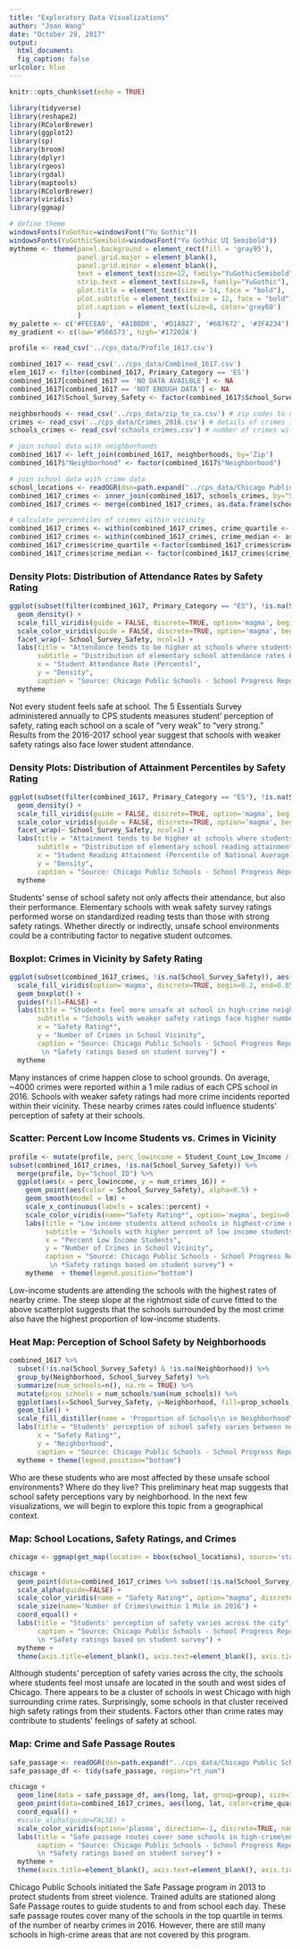```yaml
---
title: "Exploratory Data Visualizations"
author: "Joan Wang"
date: "October 29, 2017"
output: 
  html_document: 
  fig_caption: false
urlcolor: blue
---
```


```r
knitr::opts_chunk$set(echo = TRUE)
```
```r
library(tidyverse)
library(reshape2)
library(RColorBrewer)
library(ggplot2)
library(sp)
library(broom)
library(dplyr)
library(rgeos)
library(rgdal)
library(maptools)
library(RColorBrewer)
library(viridis)
library(ggmap)

# define theme
windowsFonts(YuGothic=windowsFont("Yu Gothic"))
windowsFonts(YuGothicSemibold=windowsFont("Yu Gothic UI Semibold"))
mytheme <- theme(panel.background = element_rect(fill = 'gray95'), 
                 panel.grid.major = element_blank(),
                 panel.grid.minor = element_blank(), 
                 text = element_text(size=12, family="YuGothicSemibold", color='#34495E'),
                 strip.text = element_text(size=8, family="YuGothic"),
                 plot.title = element_text(size = 14, face = "bold"),
                 plot.subtitle = element_text(size = 12, face = "bold"),
                 plot.caption = element_text(size=8, color='grey60')
                 )
my_palette <- c('#FECEA8', '#A1BBD0', '#D1A827', '#687672', '#3F4234')
my_gradient <- c(low='#566573', high='#17202A')

profile <- read_csv('../cps_data/Profile_1617.csv')

combined_1617 <- read_csv('../cps_data/Combined_1617.csv')
elem_1617 <- filter(combined_1617, Primary_Category == 'ES')
combined_1617[combined_1617 == 'NO DATA AVAILBLE'] <- NA
combined_1617[combined_1617 == 'NOT ENOUGH DATA'] <- NA
combined_1617$School_Survey_Safety <- factor(combined_1617$School_Survey_Safety, levels = c('VERY WEAK', 'WEAK', 'NEUTRAL', 'STRONG', 'VERY STRONG'))

neighborhoods <- read_csv('../cps_data/zip_to_ca.csv') # zip codes to neighborhoods
crimes <- read_csv('../cps_data/Crimes_2016.csv') # details of crimes in 2016
schools_crimes <- read_csv('schools_crimes.csv') # number of crimes within 1 mile of each school in 2016

# join school data with neighborhoods
combined_1617 <- left_join(combined_1617, neighborhoods, by='Zip')
combined_1617$"Neighborhood" <- factor(combined_1617$"Neighborhood")

# join school data with crime data
school_locations <- readOGR(dsn=path.expand("../cps_data/Chicago Public Schools - School Locations SY1617"), layer="Chicago Public Schools - School Locations SY1617")
combined_1617_crimes <- inner_join(combined_1617, schools_crimes, by="School_ID")
combined_1617_crimes <- merge(combined_1617_crimes, as.data.frame(school_locations), by.x="School_ID", by.y="school_id")

# calculate percentiles of crimes within vicinity
combined_1617_crimes <- within(combined_1617_crimes, crime_quartile <- as.integer(cut(num_crimes_16, quantile(num_crimes_16, probs=0:4/4), include.lowest=TRUE)))
combined_1617_crimes <- within(combined_1617_crimes, crime_median <- as.integer(cut(num_crimes_16, quantile(num_crimes_16, probs=0:2/2), include.lowest=TRUE)))
combined_1617_crimes$crime_quartile <-factor(combined_1617_crimes$crime_quartile, labels = c('Q1', 'Q2', 'Q3', 'Q4'))
combined_1617_crimes$crime_median <- factor(combined_1617_crimes$crime_median, labels = c('Below Median', 'Above Median'))

```

### Density Plots: Distribution of Attendance Rates by Safety Rating
```r
ggplot(subset(filter(combined_1617, Primary_Category == "ES"), !is.na(School_Survey_Safety)), aes(x=Student_Attendance_Year_2_Pct, color = School_Survey_Safety, fill=School_Survey_Safety)) +
  geom_density() + 
  scale_fill_viridis(guide = FALSE, discrete=TRUE, option='magma', begin=0.2, end=0.85) + 
  scale_color_viridis(guide = FALSE, discrete=TRUE, option='magma', begin=0.2, end=0.85) + 
  facet_wrap(~ School_Survey_Safety, ncol=1) + 
  labs(title = "Attendance tends to be higher at schools where students feel safe",
       subtitle = "Distribution of elementary school attendance rates by safety ratings*",
       x = "Student Attendance Rate (Percents)",
       y = "Density",
       caption = "Source: Chicago Public Schools - School Progress Reports SY1617\n *Safety ratings based on student survey") +
  mytheme
```

Not every student feels safe at school. The 5 Essentials Survey administered annually to CPS students measures student' perception of safety, rating each school on a scale of "very weak" to "very strong." Results from the 2016-2017 school year suggest that schools with weaker safety ratings also face lower student attendance. 

### Density Plots: Distribution of Attainment Percentiles by Safety Rating
```r
ggplot(subset(filter(combined_1617, Primary_Category == "ES"), !is.na(School_Survey_Safety)), aes(x=Attainment_Reading_Pct_ES, color = School_Survey_Safety, fill=School_Survey_Safety)) +
  geom_density() + 
  scale_fill_viridis(guide = FALSE, discrete=TRUE, option='magma', begin=0.2, end=0.85) + 
  scale_color_viridis(guide = FALSE, discrete=TRUE, option='magma', begin=0.2, end=0.85) + 
  facet_wrap(~ School_Survey_Safety, ncol=1) + 
  labs(title = "Attainment tends to be higher at schools where students feel safe",
       subtitle = "Distribution of elementary school reading attainment percentiles by safety ratings*",
       x = "Student Reading Attainment (Percentile of National Average)",
       y = "Density",
       caption = "Source: Chicago Public Schools - School Progress Reports SY1617\n *Safety ratings based on student survey") +
  mytheme
```

Students' sense of school safety not only affects their attendance, but also their performance. Elementary schools with weak safety survey ratings performed worse on standardized reading tests than those with strong safety ratings. Whether directly or indirectly, unsafe school environments could be a contributing factor to negative student outcomes. 

### Boxplot: Crimes in Vicinity by Safety Rating
```r
ggplot(subset(combined_1617_crimes, !is.na(School_Survey_Safety)), aes(x=School_Survey_Safety, y=num_crimes_16, fill=School_Survey_Safety)) +
  scale_fill_viridis(option='magma', discrete=TRUE, begin=0.2, end=0.85) + 
  geom_boxplot() + 
  guides(fill=FALSE) + 
  labs(title = "Students feel more unsafe at school in high-crime neighborhoods",
       subtitle = "Schools with weaker safety ratings face higher number of crimes \nwithin 1 mile radius of campus",
       x = "Safety Rating*",
       y = "Number of Crimes in School Vicinity",
       caption = "Source: Chicago Public Schools - School Progress Reports SY1617\n Chicago Police Department - Crimes 2016
        \n *Safety ratings based on student survey") + 
  mytheme
```

Many instances of crime happen close to school grounds. On average, ~4000 crimes were reported within a 1 mile radius of each CPS school in 2016. Schools with weaker safety ratings had more crime incidents reported within their vicinity. These nearby crimes rates could influence students' perception of safety at their schools.

### Scatter: Percent Low Income Students vs. Crimes in Vicinity
```r
profile <- mutate(profile, perc_lowincome = Student_Count_Low_Income / Student_Count_Total)
subset(combined_1617_crimes, !is.na(School_Survey_Safety)) %>%
  merge(profile, by="School_ID") %>%
  ggplot(aes(x = perc_lowincome, y = num_crimes_16)) +
    geom_point(aes(color = School_Survey_Safety), alpha=0.5) +
    geom_smooth(model = lm) + 
    scale_x_continuous(labels = scales::percent) + 
    scale_color_viridis(name="Safety Rating*", option='magma', begin=0.2, end=0.85, discrete=TRUE) + 
    labs(title = "Low income students attend schools in highest-crime neighborhoods ",
         subtitle = "Schools with higher percent of low income students see higher number of \ncrimes wtihin 1 mile radius",
         x = "Percent Low Income Students",
         y = "Number of Crimes in School Vicinity",
         caption = "Source: Chicago Public Schools - School Progress Reports SY1617\n Chicago Police Department - Crimes 2016
          \n *Safety ratings based on student survey") + 
    mytheme  + theme(legend.position="bottom")
```

Low-income students are attending the schools with the highest rates of nearby crime. The steep slope at the rightmost side of curve fitted to the above scatterplot suggests that the schools surrounded by the most crime also have the highest proportion of low-income students. 

### Heat Map: Perception of School Safety by Neighborhoods
```r
combined_1617 %>%
  subset(!is.na(School_Survey_Safety) & !is.na(Neighborhood)) %>%
  group_by(Neighborhood, School_Survey_Safety) %>%
  summarize(num_schools=n(), na.rm = TRUE) %>% 
  mutate(prop_schools = num_schools/sum(num_schools)) %>%
  ggplot(aes(x=School_Survey_Safety, y=Neighborhood, fill=prop_schools)) + 
  geom_tile() + 
  scale_fill_distiller(name = 'Proportion of Schools\n in Neighborhood\n', palette='Greys', direction=1) + 
  labs(title = "Students' perception of school safety varies between neighborhoods",
       x = "Safety Rating*",
       y = "Neighborhood",
       caption = "Source: Chicago Public Schools - School Progress Reports SY1617\n *Safety ratings based on student survey") + 
  mytheme + theme(legend.position="bottom")
```

Who are these students who are most affected by these unsafe school environments? Where do they live? This preliminary heat map suggests that school safety perceptions vary by neighborhood. In the next few visualizations, we will begin to explore this topic from a geographical context. 

### Map: School Locations, Safety Ratings, and Crimes
```r
chicago <- ggmap(get_map(location = bbox(school_locations), source='stamen', maptype='toner-lite', color='bw'))

chicago + 
  geom_point(data=combined_1617_crimes %>% subset(!is.na(School_Survey_Safety)), aes(long, lat,  color=School_Survey_Safety, size=num_crimes_16, alpha=0.3)) + 
  scale_alpha(guide=FALSE) + 
  scale_color_viridis(name = "Safety Rating*", option="magma", discrete=TRUE, begin=0.2, end=0.85)+
  scale_size(name='Number of Crimes\nwithin 1 Mile in 2016') +
  coord_equal() + 
  labs(title = "Students' perception of safety varies across the city",
       caption = "Source: Chicago Public Schools - School Progress Reports SY1617\n Chicago Police Department - Crimes 2016
       \n *Safety ratings based on student survey") + 
  mytheme + 
  theme(axis.title=element_blank(), axis.text=element_blank(), axis.ticks=element_blank())
```

Although students' perception of safety varies across the city, the schools where students feel most unsafe are located in the south and west sides of Chicago. There appears to be a cluster of schools in west Chicago with high surrounding crime rates. Surprisingly, some schools in that cluster received high safety ratings from their students. Factors other than crime rates may contribute to students' feelings of safety at school.  

### Map: Crime and Safe Passage Routes
```r
safe_passage <- readOGR(dsn=path.expand("../cps_data/Chicago Public Schools - Safe Passage Routes SY1617"), layer="geo_export_05e1123e-61d4-4f97-b8c6-1a8223234e8c")
safe_passage_df <- tidy(safe_passage, region="rt_num")

chicago + 
  geom_line(data = safe_passage_df, aes(long, lat, group=group), size=1.2) + 
  geom_point(data=combined_1617_crimes, aes(long, lat, color=crime_quartile), size=3) + 
  coord_equal() + 
  #scale_alpha(guide=FALSE) + 
  scale_color_viridis(option='plasma', direction=-1, discrete=TRUE, name = "Number of Crimes within \n1 Mile in 2016 (Quartile)") + 
  labs(title = "Safe passage routes cover some schools in high-crime\nneighborhoods, but not all ",
       caption = "Source: Chicago Public Schools - School Progress Reports SY1617\n Chicago Police Department - Crimes 2016\nChicago Public Schools - Safe Passage Routes SY1617
       \n *Safety ratings based on student survey") + 
  mytheme + 
  theme(axis.title=element_blank(), axis.text=element_blank(), axis.ticks=element_blank())
```

Chicago Public Schools initiated the Safe Passage program in 2013 to protect students from street violence. Trained adults are stationed along Safe Passage routes to guide students to and from school each day. These safe passage routes cover many of the schools in the top quartile in terms of the number of nearby crimes in 2016. However, there are still many schools in high-crime areas that are not covered by this program.